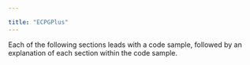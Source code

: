---

title: "ECPGPlus"
---

<div id="using_embedded_sql" class="registered_link"></div>

Each of the following sections leads with a code sample, followed by an explanation of each section within the code sample.